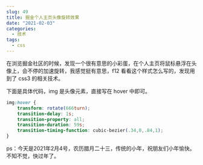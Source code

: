 ```yaml
---
slug: 49
title: 掘金个人主页头像旋转效果
date: "2021-02-03"
categories: 
  - 技术
tags: 
  - css
---
```





在浏览掘金社区的时候，发现一个很有意思的小彩蛋，在个人主页将鼠标悬浮在头像上，会不停的加速旋转，我感觉挺有意思，f12 看看这个样式怎么写的，发现用到了 css3 的相关技术。

下面是具体代码，img 是头像元素，直接写在 hover 中即可。
```css
img:hover {
    transform: rotate(666turn);
    transition-delay: 1s;
    transition-property: all;
    transition-duration: 59s;
    transition-timing-function: cubic-bezier(.34,0,.84,1);
}
```

ps：今天是2021年2月4号，农历腊月二十三，传统的小年，祝朋友们小年愉快。不知不觉，快过年了。
